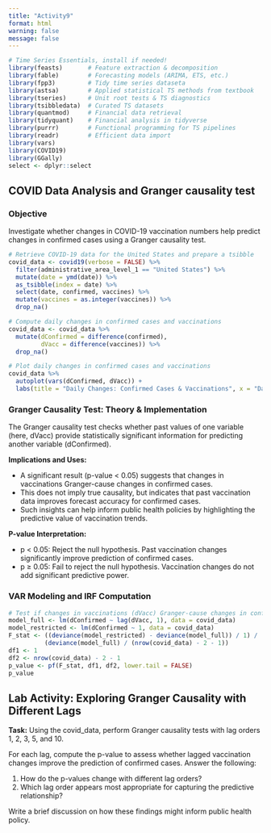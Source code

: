```yaml
---
title: "Activity9"
format: html
warning: false
message: false
---
```


```r
# Time Series Essentials, install if needed!
library(feasts)       # Feature extraction & decomposition
library(fable)        # Forecasting models (ARIMA, ETS, etc.)
library(fpp3)         # Tidy time series dataseta
library(astsa)        # Applied statistical TS methods from textbook
library(tseries)      # Unit root tests & TS diagnostics
library(tsibbledata)  # Curated TS datasets
library(quantmod)     # Financial data retrieval
library(tidyquant)    # Financial analysis in tidyverse
library(purrr)        # Functional programming for TS pipelines
library(readr)        # Efficient data import
library(vars)
library(COVID19)
library(GGally)
select <- dplyr::select
```


## COVID Data Analysis and Granger causality test

### Objective

Investigate whether changes in COVID-19 vaccination numbers help predict changes in confirmed cases using a Granger causality test.


```r
# Retrieve COVID-19 data for the United States and prepare a tsibble
covid_data <- covid19(verbose = FALSE) %>% 
  filter(administrative_area_level_1 == "United States") %>% 
  mutate(date = ymd(date)) %>% 
  as_tsibble(index = date) %>% 
  select(date, confirmed, vaccines) %>% 
  mutate(vaccines = as.integer(vaccines)) %>% 
  drop_na()
```


```r
# Compute daily changes in confirmed cases and vaccinations
covid_data <- covid_data %>% 
  mutate(dConfirmed = difference(confirmed),
         dVacc = difference(vaccines)) %>% 
  drop_na()
```


```r
# Plot daily changes in confirmed cases and vaccinations
covid_data %>% 
  autoplot(vars(dConfirmed, dVacc)) +
  labs(title = "Daily Changes: Confirmed Cases & Vaccinations", x = "Date")
```


### Granger Causality Test: Theory & Implementation

The Granger causality test checks whether past values of one variable (here, dVacc) provide statistically significant information for predicting another variable (dConfirmed).

**Implications and Uses:**

- A significant result (p-value < 0.05) suggests that changes in vaccinations Granger-cause changes in confirmed cases.
- This does not imply true causality, but indicates that past vaccination data improves forecast accuracy for confirmed cases.
- Such insights can help inform public health policies by highlighting the predictive value of vaccination trends.

**P-value Interpretation:**

- p < 0.05: Reject the null hypothesis. Past vaccination changes significantly improve prediction of confirmed cases.
- p ≥ 0.05: Fail to reject the null hypothesis. Vaccination changes do not add significant predictive power.


### VAR Modeling and IRF Computation

```r
# Test if changes in vaccinations (dVacc) Granger-cause changes in confirmed cases (dConfirmed) using a lag of 1.
model_full <- lm(dConfirmed ~ lag(dVacc, 1), data = covid_data)
model_restricted <- lm(dConfirmed ~ 1, data = covid_data)
F_stat <- ((deviance(model_restricted) - deviance(model_full)) / 1) / 
          (deviance(model_full) / (nrow(covid_data) - 2 - 1))
df1 <- 1
df2 <- nrow(covid_data) - 2 - 1
p_value <- pf(F_stat, df1, df2, lower.tail = FALSE)
p_value
```


## Lab Activity: Exploring Granger Causality with Different Lags

**Task:** Using the covid_data, perform Granger causality tests with lag orders 1, 2, 3, 5, and 10.

For each lag, compute the p-value to assess whether lagged vaccination changes improve the prediction
of confirmed cases. Answer the following:

1. How do the p-values change with different lag orders?
2. Which lag order appears most appropriate for capturing the predictive relationship?

Write a brief discussion on how these findings might inform public health policy.

<!--


```r
# Test Granger causality using multiple lag orders and collect the results.
lag_orders <- c(1, 2, 3, 5, 10)
results <- data.frame(Lag = integer(), P_Value = numeric())

for (lag_order in lag_orders) {
  model_full <- lm(dConfirmed ~ lag(dVacc, lag_order), data = covid_data)
  model_restricted <- lm(dConfirmed ~ 1, data = covid_data)
  F_stat <- ((deviance(model_restricted) - deviance(model_full)) / 1) / 
            (deviance(model_full) / (nrow(covid_data) - lag_order - 1))
  df1 <- 1
  df2 <- nrow(covid_data) - lag_order - 1
  p_value <- pf(F_stat, df1, df2, lower.tail = FALSE)
  results <- rbind(results, data.frame(Lag = lag_order, P_Value = p_value))
}

print(results)
```

-->
